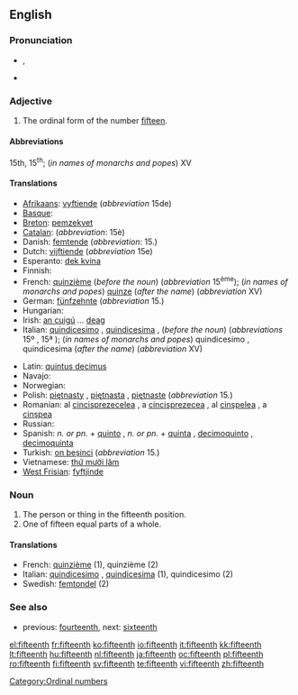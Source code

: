 ==English==

===Pronunciation===
* {{IPA|/ˌfɪfˈtiːnθ/}}, {{SAMPA|/%fIf"ti:nT/}}
*: {{rhymes|iːnθ}}
* {{hyphenation|fif|teenth}}

===Adjective===
{{en-adj|-}}

# The ordinal form of the number [[fifteen]].

====Abbreviations====
15th, 15<sup>th</sup>; (''in names of monarchs and popes'') XV

====Translations====
{{trans-top|ordinal form of number fifteen}}
* [[Afrikaans]]: [[vyftiende]] (''abbreviation'' 15de)
* [[Basque]]: {{t|eu|hamabosgarren}}
* [[Breton]]: [[pemzekvet]]
* [[Catalan]]: {{t+|ca|quinzè|m}} (''abbreviation'': 15è)
* Danish: [[femtende]] (''abbreviation'': 15.)
* Dutch: [[vijftiende]] (''abbreviation'' 15e)
* Esperanto: [[dek kvina]]
* Finnish: {{t-|fi|viidestoista}}
* French: [[quinzième]] (''before the noun'') (''abbreviation'' 15<sup>ème</sup>); (''in names of monarchs and popes'') [[quinze]] (''after the name'') (''abbreviation'' XV)
* German: [[fünfzehnte]] (''abbreviation'' 15.)
* Hungarian: {{t+|hu|tizenötödik}}
* Irish: [[an cuigú]] ... [[deag]]
* Italian: [[quindicesimo]] {{m}}, [[quindicesima]] {{f}}, (''before the noun'') (''abbreviations'' 15º {{m}}, 15ª {{f}}); (''in names of monarchs and popes'') quindicesimo {{m}}, quindicesima {{f}} (''after the name'') (''abbreviation'' XV)
{{trans-mid}}
* Latin: [[quintus decimus]]
* Navajo: {{tø|nv|ashdlaʼtsʼáadah góneʼ}}
* Norwegian: {{t|no|femtende}}
* Polish: [[piętnasty]] {{m}}, [[piętnasta]] {{f}}, [[piętnaste]] {{n}} (''abbreviation'' 15.)
* Romanian: al [[cincisprezecelea]] {{m}}, a [[cincisprezecea]] {{f}}, al [[cinşpelea]] {{italbrac|m, informal}}, a [[cinşpea]] {{italbrac|f, informal}}
* Russian: {{t|ru|пятнадцатый|tr=p'atnádcatyj}}
* Spanish: ''n. or pn.'' + [[quinto]] {{m}}, ''n. or pn.'' + [[quinta]] {{f}}, [[decimoquinto]] {{m}}, [[decimoquinta]] {{f}}
* Turkish: [[on beşinci]] (''abbreviation'' 15.)
* Vietnamese: [[thứ mười lăm]]
* [[West Frisian]]: [[fyftjinde]]
{{trans-bottom}}

===Noun===
{{en-noun}}

# The person or thing in the fifteenth position.
# One of fifteen equal parts of a whole.

====Translations====

* French: [[quinzième]] {{m|f}} (1), quinzième {{m}} (2)
* Italian: [[quindicesimo]] {{m}}, [[quindicesima]] {{f}} (1), quindicesimo {{m}} (2)
* Swedish: [[femtondel]] (2)

===See also===
* previous: [[fourteenth]], next: [[sixteenth]]

[[Category:Ordinal numbers]]

[[el:fifteenth]]
[[fr:fifteenth]]
[[ko:fifteenth]]
[[io:fifteenth]]
[[it:fifteenth]]
[[kk:fifteenth]]
[[lt:fifteenth]]
[[hu:fifteenth]]
[[nl:fifteenth]]
[[ja:fifteenth]]
[[oc:fifteenth]]
[[pl:fifteenth]]
[[ro:fifteenth]]
[[fi:fifteenth]]
[[sv:fifteenth]]
[[te:fifteenth]]
[[vi:fifteenth]]
[[zh:fifteenth]]